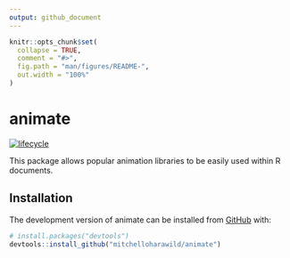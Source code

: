 ```yaml
---
output: github_document
---
```


<!-- README.md is generated from README.Rmd. Please edit that file -->

```r
knitr::opts_chunk$set(
  collapse = TRUE,
  comment = "#>",
  fig.path = "man/figures/README-",
  out.width = "100%"
)
```
# animate

[![lifecycle](https://img.shields.io/badge/lifecycle-experimental-orange.svg)](https://www.tidyverse.org/lifecycle/#experimental)

This package allows popular animation libraries to be easily used within R documents.

## Installation

<!-- You can install the released version of animate from [CRAN](https://CRAN.R-project.org) with: -->

<!-- ``` r -->
<!-- install.packages("animate") -->
<!-- ``` -->

The development version of animate can be installed from [GitHub](https://github.com/) with:

``` r
# install.packages("devtools")
devtools::install_github("mitchelloharawild/animate")
```
